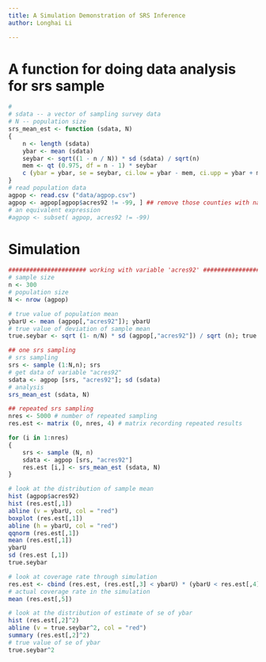 ```yaml
---
title: A Simulation Demonstration of SRS Inference
author: Longhai Li

---
```


# A function for doing data analysis for srs sample
```r
# 
# sdata -- a vector of sampling survey data
# N -- population size 
srs_mean_est <- function (sdata, N)
{
	n <- length (sdata)
	ybar <- mean (sdata)
	seybar <- sqrt((1 - n / N)) * sd (sdata) / sqrt(n)  
	mem <- qt (0.975, df = n - 1) * seybar
	c (ybar = ybar, se = seybar, ci.low = ybar - mem, ci.upp = ybar + mem)
}
# read population data 
agpop <- read.csv ("data/agpop.csv")
agpop <- agpop[agpop$acres92 != -99, ] ## remove those counties with na
# an equivalent expression
#agpop <- subset( agpop, acres92 != -99)
```

# Simulation

```r
###################### working with variable 'acres92' ##################
# sample size
n <- 300
# population size
N <- nrow (agpop)

# true value of population mean
ybarU <- mean (agpop[,"acres92"]); ybarU
# true value of deviation of sample mean
true.seybar <- sqrt (1- n/N) * sd (agpop[,"acres92"]) / sqrt (n); true.seybar

## one srs sampling
# srs sampling
srs <- sample (1:N,n); srs
# get data of variable "acres92"
sdata <- agpop [srs, "acres92"]; sd (sdata)
# analysis
srs_mean_est (sdata, N)

## repeated srs sampling
nres <- 5000 # number of repeated sampling
res.est <- matrix (0, nres, 4) # matrix recording repeated results

for (i in 1:nres)
{
    srs <- sample (N, n)
	sdata <- agpop [srs, "acres92"]
	res.est [i,] <- srs_mean_est (sdata, N)
}

# look at the distribution of sample mean
hist (agpop$acres92)
hist (res.est[,1])
abline (v = ybarU, col = "red")
boxplot (res.est[,1])
abline (h = ybarU, col = "red")
qqnorm (res.est[,1])
mean (res.est[,1])
ybarU
sd (res.est [,1])
true.seybar

# look at coverage rate through simulation
res.est <- cbind (res.est, (res.est[,3] < ybarU) * (ybarU < res.est[,4] ))
# actual coverage rate in the simulation
mean (res.est[,5])

# look at the distribution of estimate of se of ybar
hist (res.est[,2]^2)
abline (v = true.seybar^2, col = "red")
summary (res.est[,2]^2)
# true value of se of ybar
true.seybar^2
```



